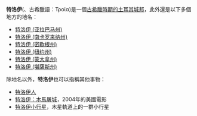 '''特洛伊'''({{lang-en|Troy}}、古希臘語：Τροία)是一個[[特洛伊|古希臘時期的土耳其城邦]]，此外還是以下多個地方的地名：
*[[特洛伊_(亚拉巴马州)|特洛伊 (亚拉巴马州)]]
*[[特洛伊_(南卡罗来纳州)|特洛伊 (南卡罗来纳州)]]
*[[特洛伊_(密歇根州)|特洛伊 (密歇根州)]]
*[[特洛伊_(纽约州)|特洛伊 (纽约州)]]
*[[特洛伊_(蒙大拿州)|特洛伊 (蒙大拿州)]]
*[[特洛伊_(堪薩斯州)|特洛伊 (堪薩斯州)]]
除地名以外，'''特洛伊'''也可以指稱其他事物：
*[[特洛伊人|特洛伊人]]
*[[特洛伊：木馬屠城|特洛伊：木馬屠城]]，2004年的美國電影
*[[特洛伊小行星|特洛伊小行星]]，木星軌道上的一群小行星
{{disambig|Troy|cat=三字消歧義}}